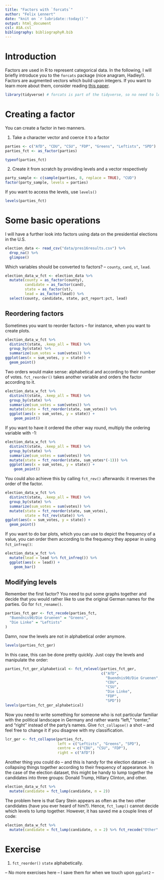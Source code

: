 ```yaml
---
title: "Factors with `forcats`"
author: "Felix Lennert"
date: "knit on `r lubridate::today()`"
output: html_document
csl: ASA.csl
bibliography: bibliographyR.bib
---
```

  
# Introduction

Factors are used in R to represent categorical data. In the following, I will briefly introduce you to the `forcats` package (nice anagram, Hadley!). Factors are augmented vectors which build upon integers. If you want to learn more about them, consider reading [this paper](https://peerj.com/preprints/3163/).

```r
library(tidyverse) # forcats is part of the tidyverse, so no need to load it separately
```

# Creating a factor

You can create a factor in two manners.

1. Take a character vector and coerce it to a factor

```r
parties <- c("AfD", "CDU", "CSU", "FDP", "Greens", "Leftists", "SPD")
parties_fct <- as_factor(parties)

typeof(parties_fct)
```

2. Create it from scratch by providing levels and a vector respectively

```r
party_sample <- c(sample(parties, 8, replace = TRUE), "CUD")
factor(party_sample, levels = parties)
```

If you want to access the levels, use `levels()`

```r
levels(parties_fct)
```

# Some basic operations

I will have a further look into factors using data on the presidential elections in the U.S.

```r
election_data <- read_csv("data/pres16results.csv") %>% 
  drop_na() %>% 
  glimpse()
```

Which variables should be converted to factors? -- `county`, `cand`, `st`, `lead`.

```r
election_data_w_fct <- election_data %>% 
  mutate(county = as_factor(county),
         candidate = as_factor(cand),
         state = as_factor(st),
         lead = as_factor(lead)) %>% 
  select(county, candidate, state, pct_report:pct, lead)
```

## Reordering factors

Sometimes you want to reorder factors -- for instance, when you want to create plots. 

```r
election_data_w_fct %>% 
  distinct(state, .keep_all = TRUE) %>% 
  group_by(state) %>% 
  summarize(sum_votes = sum(votes)) %>% 
ggplot(aes(x = sum_votes, y = state)) +
  geom_point()
```

Two orders would make sense: alphabetical and according to their number of votes. `fct_reorder()` takes another variable and orders the factor according to it.

```r
election_data_w_fct %>% 
  distinct(state, .keep_all = TRUE) %>% 
  group_by(state) %>% 
  summarize(sum_votes = sum(votes)) %>% 
  mutate(state = fct_reorder(state, sum_votes)) %>% 
  ggplot(aes(x = sum_votes, y = state)) +
    geom_point()
```

If you want to have it ordered the other way round, multiply the ordering variable with -1:

```r
election_data_w_fct %>% 
  distinct(state, .keep_all = TRUE) %>% 
  group_by(state) %>% 
  summarize(sum_votes = sum(votes)) %>% 
  mutate(state = fct_reorder(state, sum_votes*(-1))) %>% 
  ggplot(aes(x = sum_votes, y = state)) +
    geom_point()
```

You could also achieve this by calling `fct_rev()` afterwards: it reverses the order of the factor.

```r
election_data_w_fct %>% 
  distinct(state, .keep_all = TRUE) %>% 
  group_by(state) %>% 
  summarize(sum_votes = sum(votes)) %>% 
  mutate(state = fct_reorder(state, sum_votes),
         state = fct_rev(state)) %>% 
ggplot(aes(x = sum_votes, y = state)) +
  geom_point()
```

If you want to do bar plots, which you can use to depict the frequency of a value, you can order them according to the frequency they appear in using `fct_infreq()`:

```r
election_data_w_fct %>% 
  mutate(lead = lead %>% fct_infreq()) %>% 
  ggplot(aes(x = lead)) +
    geom_bar()
```

## Modifying levels

Remember the first factor? You need to put some graphs together and decide that you would rather like to use the original German names for the parties. Go for `fct_rename()`.

```r
parties_fct_ger <- fct_recode(parties_fct,
  "Buendnis90/Die Gruenen" = "Greens", 
  "Die Linke" = "Leftists"
)
```

Damn, now the levels are not in alphabetical order anymore.

```r
levels(parties_fct_ger)
```

In this case, this can be done pretty quickly. Just copy the levels and manipulate the order:

```r
parties_fct_ger_alphabetical <- fct_relevel(parties_fct_ger, 
                                            c("AfD", 
                                              "Buendnis90/Die Gruenen", 
                                              "CDU", 
                                              "CSU",
                                              "Die Linke",
                                              "FDP",
                                              "SPD"))
levels(parties_fct_ger_alphabetical)
```

Now you need to write something for someone who is not particular familiar with the political landscape in Germany and rather wants "left," "center," and "right" instead of the party's names. Give `fct_collapse()` a shot -- and feel free to change it if you disagree with my classification.

```r
lcr_ger <- fct_collapse(parties_fct,
                        left = c("Leftists", "Greens", "SPD"),
                        centre = c("CDU", "CSU", "FDP"),
                        right = c("AfD"))
```

Another thing you could do -- and this is handy for the election dataset -- is collapsing things together according to their frequency of appearance. In the case of the election dataset, this might be handy to lump together the candidates into three groups: Donald Trump, Hillary Clinton, and other.

```r
election_data_w_fct %>% 
  mutate(candidate = fct_lump(candidate, n = 2))
```

The problem here is that Gary Stein appears as often as the two other candidates (have you ever heard of him?). Hence, `fct_lump()` cannot decide which levels to lump together. However, it has saved me a couple lines of code:

```r
election_data_w_fct %>% 
  mutate(candidate = fct_lump(candidate, n = 2) %>% fct_recode("Other" = "Gary Johnson"))
```

# Exercise

1. `fct_reorder()` `state` alphabetically.

-- No more exercises here -- I save them for when we touch upon `ggplot2` -- 

